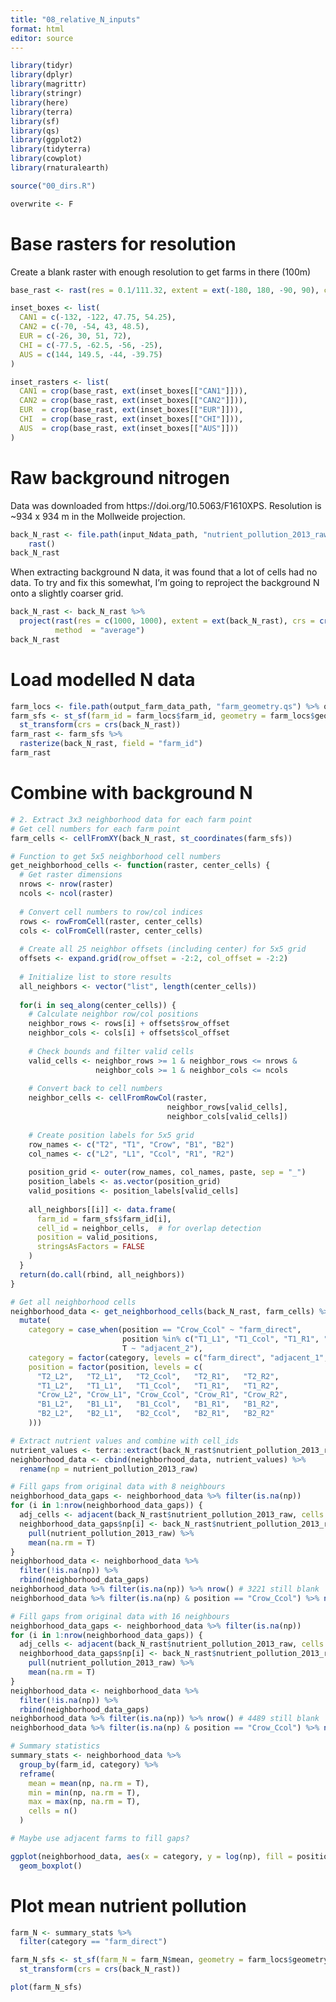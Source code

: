 ```yaml
---
title: "08_relative_N_inputs"
format: html
editor: source
---
```


```r
library(tidyr)
library(dplyr)
library(magrittr)
library(stringr)
library(here)
library(terra)
library(sf)
library(qs)
library(ggplot2)
library(tidyterra)
library(cowplot)
library(rnaturalearth)

source("00_dirs.R")

overwrite <- F
```

# Base rasters for resolution

Create a blank raster with enough resolution to get farms in there (100m)

```r
base_rast <- rast(res = 0.1/111.32, extent = ext(-180, 180, -90, 90), crs = "EPSG:4326")

inset_boxes <- list(
  CAN1 = c(-132, -122, 47.75, 54.25),
  CAN2 = c(-70, -54, 43, 48.5),
  EUR = c(-26, 30, 51, 72),
  CHI = c(-77.5, -62.5, -56, -25),
  AUS = c(144, 149.5, -44, -39.75)
)

inset_rasters <- list(
  CAN1 = crop(base_rast, ext(inset_boxes[["CAN1"]])),
  CAN2 = crop(base_rast, ext(inset_boxes[["CAN2"]])),
  EUR  = crop(base_rast, ext(inset_boxes[["EUR"]])),
  CHI  = crop(base_rast, ext(inset_boxes[["CHI"]])),
  AUS  = crop(base_rast, ext(inset_boxes[["AUS"]]))
)
```

# Raw background nitrogen

Data was downloaded from https://doi.org/10.5063/F1610XPS. Resolution is ~934 x 934 m in the Mollweide projection.

```r
back_N_rast <- file.path(input_Ndata_path, "nutrient_pollution_2013_raw.tif") %>% 
    rast()
back_N_rast
```

When extracting background N data, it was found that a lot of cells had no data. To try and fix this somewhat, I'm going to reproject the background N onto a slightly coarser grid.

```r
back_N_rast <- back_N_rast %>% 
  project(rast(res = c(1000, 1000), extent = ext(back_N_rast), crs = crs(back_N_rast)),
          method  = "average")
back_N_rast
```

# Load modelled N data

```r
farm_locs <- file.path(output_farm_data_path, "farm_geometry.qs") %>% qs::qread()
farm_sfs <- st_sf(farm_id = farm_locs$farm_id, geometry = farm_locs$geometry) %>% 
  st_transform(crs = crs(back_N_rast))
farm_rast <- farm_sfs %>% 
  rasterize(back_N_rast, field = "farm_id")
farm_rast
```

# Combine with background N

```r
# 2. Extract 3x3 neighborhood data for each farm point
# Get cell numbers for each farm point
farm_cells <- cellFromXY(back_N_rast, st_coordinates(farm_sfs))

# Function to get 5x5 neighborhood cell numbers
get_neighborhood_cells <- function(raster, center_cells) {
  # Get raster dimensions
  nrows <- nrow(raster)
  ncols <- ncol(raster)
  
  # Convert cell numbers to row/col indices
  rows <- rowFromCell(raster, center_cells)
  cols <- colFromCell(raster, center_cells)
  
  # Create all 25 neighbor offsets (including center) for 5x5 grid
  offsets <- expand.grid(row_offset = -2:2, col_offset = -2:2)
  
  # Initialize list to store results
  all_neighbors <- vector("list", length(center_cells))
  
  for(i in seq_along(center_cells)) {
    # Calculate neighbor row/col positions
    neighbor_rows <- rows[i] + offsets$row_offset
    neighbor_cols <- cols[i] + offsets$col_offset
    
    # Check bounds and filter valid cells
    valid_cells <- neighbor_rows >= 1 & neighbor_rows <= nrows & 
                   neighbor_cols >= 1 & neighbor_cols <= ncols
    
    # Convert back to cell numbers
    neighbor_cells <- cellFromRowCol(raster, 
                                   neighbor_rows[valid_cells], 
                                   neighbor_cols[valid_cells])
    
    # Create position labels for 5x5 grid
    row_names <- c("T2", "T1", "Crow", "B1", "B2")
    col_names <- c("L2", "L1", "Ccol", "R1", "R2")
    
    position_grid <- outer(row_names, col_names, paste, sep = "_")
    position_labels <- as.vector(position_grid)
    valid_positions <- position_labels[valid_cells]
    
    all_neighbors[[i]] <- data.frame(
      farm_id = farm_sfs$farm_id[i],
      cell_id = neighbor_cells,  # for overlap detection
      position = valid_positions,
      stringsAsFactors = FALSE
    )
  }
  return(do.call(rbind, all_neighbors))
}

# Get all neighborhood cells
neighborhood_data <- get_neighborhood_cells(back_N_rast, farm_cells) %>% 
  mutate(
    category = case_when(position == "Crow_Ccol" ~ "farm_direct",
                         position %in% c("T1_L1", "T1_Ccol", "T1_R1", "B1_L1", "B1_Ccol", "B1_R1", "Crow_L1", "Crow_R1") ~ "adjacent_1",
                         T ~ "adjacent_2"),
    category = factor(category, levels = c("farm_direct", "adjacent_1", "adjacent_2")),
    position = factor(position, levels = c(
      "T2_L2",   "T2_L1",   "T2_Ccol",   "T2_R1",   "T2_R2", 
      "T1_L2",   "T1_L1",   "T1_Ccol",   "T1_R1",   "T1_R2", 
      "Crow_L2", "Crow_L1", "Crow_Ccol", "Crow_R1", "Crow_R2", 
      "B1_L2",   "B1_L1",   "B1_Ccol",   "B1_R1",   "B1_R2", 
      "B2_L2",   "B2_L1",   "B2_Ccol",   "B2_R1",   "B2_R2"
    )))

# Extract nutrient values and combine with cell_ids
nutrient_values <- terra::extract(back_N_rast$nutrient_pollution_2013_raw, neighborhood_data$cell_id)
neighborhood_data <- cbind(neighborhood_data, nutrient_values) %>% 
  rename(np = nutrient_pollution_2013_raw)

# Fill gaps from original data with 8 neighbours
neighborhood_data_gaps <- neighborhood_data %>% filter(is.na(np))
for (i in 1:nrow(neighborhood_data_gaps)) {
  adj_cells <- adjacent(back_N_rast$nutrient_pollution_2013_raw, cells = neighborhood_data_gaps$cell_id[i], directions = 8)
  neighborhood_data_gaps$np[i] <- back_N_rast$nutrient_pollution_2013_raw[adj_cells[1,]] %>% 
    pull(nutrient_pollution_2013_raw) %>% 
    mean(na.rm = T)
}
neighborhood_data <- neighborhood_data %>% 
  filter(!is.na(np)) %>% 
  rbind(neighborhood_data_gaps)
neighborhood_data %>% filter(is.na(np)) %>% nrow() # 3221 still blank
neighborhood_data %>% filter(is.na(np) & position == "Crow_Ccol") %>% nrow() # 87 of those are direct farm cells

# Fill gaps from original data with 16 neighbours
neighborhood_data_gaps <- neighborhood_data %>% filter(is.na(np))
for (i in 1:nrow(neighborhood_data_gaps)) {
  adj_cells <- adjacent(back_N_rast$nutrient_pollution_2013_raw, cells = neighborhood_data_gaps$cell_id[i], directions = 16)
  neighborhood_data_gaps$np[i] <- back_N_rast$nutrient_pollution_2013_raw[adj_cells[1,]] %>% 
    pull(nutrient_pollution_2013_raw) %>% 
    mean(na.rm = T)
}
neighborhood_data <- neighborhood_data %>% 
  filter(!is.na(np)) %>% 
  rbind(neighborhood_data_gaps)
neighborhood_data %>% filter(is.na(np)) %>% nrow() # 4489 still blank
neighborhood_data %>% filter(is.na(np) & position == "Crow_Ccol") %>% nrow() # 149 of those are direct farm cells
```

```r
# Summary statistics
summary_stats <- neighborhood_data %>%
  group_by(farm_id, category) %>%
  reframe(
    mean = mean(np, na.rm = T),
    min = min(np, na.rm = T),
    max = max(np, na.rm = T),
    cells = n()
  )

# Maybe use adjacent farms to fill gaps?

ggplot(neighborhood_data, aes(x = category, y = log(np), fill = position)) +
  geom_boxplot()
```

# Plot mean nutrient pollution

```r
farm_N <- summary_stats %>% 
  filter(category == "farm_direct")

farm_N_sfs <- st_sf(farm_N = farm_N$mean, geometry = farm_locs$geometry) %>% 
  st_transform(crs = crs(back_N_rast))

plot(farm_N_sfs)
```

